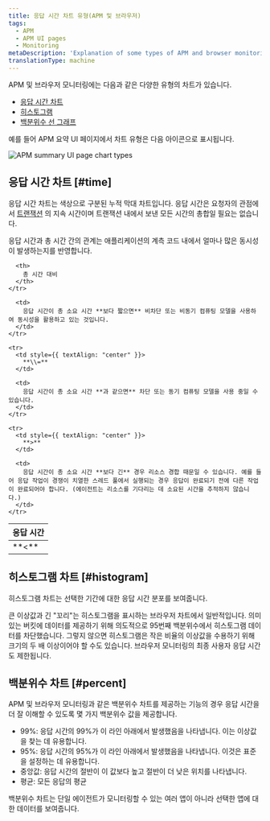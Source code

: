 ```yaml
---
title: 응답 시간 차트 유형(APM 및 브라우저)
tags:
  - APM
  - APM UI pages
  - Monitoring
metaDescription: 'Explanation of some types of APM and browser monitoring charts: duration time-based, histogram, and percentile.'
translationType: machine
---
```



APM 및 브라우저 모니터링에는 다음과 같은 다양한 유형의 차트가 있습니다.

* [응답 시간 차트](#time)
* [히스토그램](#histogram)
* [백분위수 선 그래프](#percent)

예를 들어 APM 요약 UI 페이지에서 차트 유형은 다음 아이콘으로 표시됩니다.

<img
  title="new-relic-ui-apm-chart-types.png"
  alt="APM summary UI page chart types"
  src={apmChartTypes}
/>

## 응답 시간 차트 [#time]

응답 시간 차트는 색상으로 구분된 누적 막대 차트입니다. 응답 시간은 요청자의 관점에서 [트랜잭션](/docs/apm/transactions/intro-transactions/transactions-new-relic-apm) 의 지속 시간이며 트랜잭션 내에서 보낸 모든 시간의 총합일 필요는 없습니다.

응답 시간과 총 시간 간의 관계는 애플리케이션의 계측 코드 내에서 얼마나 많은 동시성이 발생하는지를 반영합니다.

<table>
  <thead>
    <tr>
      <th style={{ width: "100px" }}>
        응답 시간
      </th>

      <th>
        총 시간 대비
      </th>
    </tr>
  </thead>

  <tbody>
    <tr>
      <td style={{ textAlign: "center" }}>
        **&lt;**
      </td>

      <td>
        응답 시간이 총 소요 시간 **보다 짧으면** 비차단 또는 비동기 컴퓨팅 모델을 사용하여 동시성을 활용하고 있는 것입니다.
      </td>
    </tr>

    <tr>
      <td style={{ textAlign: "center" }}>
        **\\=**
      </td>

      <td>
        응답 시간이 총 소요 시간 **과 같으면** 차단 또는 동기 컴퓨팅 모델을 사용 중일 수 있습니다.
      </td>
    </tr>

    <tr>
      <td style={{ textAlign: "center" }}>
        **>**
      </td>

      <td>
        응답 시간이 총 소요 시간 **보다 긴** 경우 리소스 경합 때문일 수 있습니다. 예를 들어 응답 작업이 경쟁이 치열한 스레드 풀에서 실행되는 경우 응답이 완료되기 전에 다른 작업이 완료되어야 합니다. (에이전트는 리소스를 기다리는 데 소요된 시간을 추적하지 않습니다.)
      </td>
    </tr>
  </tbody>
</table>

## 히스토그램 차트 [#histogram]

히스토그램 차트는 선택한 기간에 대한 응답 시간 분포를 보여줍니다.

큰 이상값과 긴 "꼬리"는 히스토그램을 표시하는 브라우저 차트에서 일반적입니다. 의미 있는 버킷에 데이터를 제공하기 위해 의도적으로 95번째 백분위수에서 히스토그램 데이터를 차단했습니다. 그렇지 않으면 히스토그램은 작은 비율의 이상값을 수용하기 위해 크기의 두 배 이상이어야 할 수도 있습니다. 브라우저 모니터링의 최종 사용자 응답 시간도 제한됩니다.

## 백분위수 차트 [#percent]

APM 및 브라우저 모니터링과 같은 백분위수 차트를 제공하는 기능의 경우 응답 시간을 더 잘 이해할 수 있도록 몇 가지 백분위수 값을 제공합니다.

* 99%: 응답 시간의 99%가 이 라인 아래에서 발생했음을 나타냅니다. 이는 이상값을 찾는 데 유용합니다.
* 95%: 응답 시간의 95%가 이 라인 아래에서 발생했음을 나타냅니다. 이것은 표준을 설정하는 데 유용합니다.
* 중앙값: 응답 시간의 절반이 이 값보다 높고 절반이 더 낮은 위치를 나타냅니다.
* 평균: 모든 응답의 평균

백분위수 차트는 단일 에이전트가 모니터링할 수 있는 여러 앱이 아니라 선택한 앱에 대한 데이터를 보여줍니다.